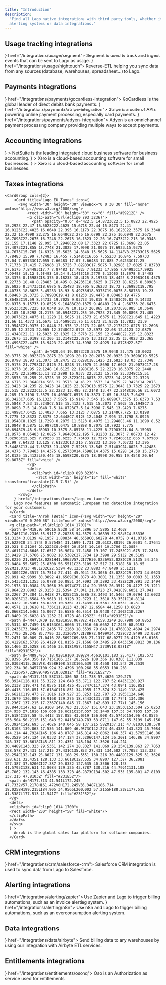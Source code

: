 ```yaml
---
title: "Introduction"
description:
  "Find all Lago native integrations with third party tools, whether it's related to payment providers, 
  alerting systems or data integrations."
---
```


## Usage tracking integrations
<CardGroup cols={2}>
  <Card title="Segment.com" iconType="brand" icon={<svg width="30" height="30" viewBox="0 0 40 40" fill="none" xmlns="http://www.w3.org/2000/svg">
<rect width="40" height="40" rx="12" fill="#49B881"/>
<path d="M22.461 23.295H10.9604C10.4322 23.295 10 22.8759 10 22.3636C10 21.8513 10.4322 21.4321 10.9604 21.4321H22.461C22.9892 21.4321 23.4214 21.8513 23.4214 22.3636C23.4214 22.8759 22.9892 23.295 22.461 23.295Z" fill="white"/>
<path d="M20.012 29.0001C19.0757 29.0001 18.1393 28.8603 17.2509 28.6042C16.7467 28.4412 16.4586 27.9289 16.6267 27.4399C16.7947 26.9509 17.323 26.6715 17.8272 26.8345C18.5234 27.044 19.2677 27.1605 20.012 27.1605C23.2773 27.1605 26.1105 25.1346 27.0468 22.1074C27.1909 21.6184 27.7431 21.339 28.2473 21.4787C28.7515 21.6184 29.0396 22.154 28.8956 22.643C27.6711 26.4386 24.1177 29.0001 20.012 29.0001Z" fill="white"/>
<path d="M29.0396 18.5679H17.539C17.0108 18.5679 16.5786 18.1488 16.5786 17.6365C16.5786 17.1242 17.0108 16.7051 17.539 16.7051H29.0396C29.5678 16.7051 30 17.1242 30 17.6365C30 18.1488 29.5678 18.5679 29.0396 18.5679Z" fill="white"/>
<path d="M12.0408 18.5679C11.9448 18.5679 11.8488 18.5446 11.7527 18.5213C11.2485 18.3816 10.9604 17.846 11.1045 17.357C12.329 13.5614 15.8824 11 20.012 11C20.9484 11 21.8848 11.1397 22.7731 11.3959C23.2773 11.5589 23.5654 12.0712 23.3974 12.5602C23.2293 13.0492 22.7011 13.3286 22.1969 13.1656C21.5006 12.956 20.7563 12.8396 20.012 12.8396C16.7467 12.8396 13.9136 14.8655 12.9772 17.8926C12.8332 18.3118 12.449 18.5679 12.0408 18.5679Z" fill="white"/>
<path d="M25.7022 15.0285C26.2326 15.0285 26.6626 14.6115 26.6626 14.0971C26.6626 13.5827 26.2326 13.1656 25.7022 13.1656C25.1718 13.1656 24.7418 13.5827 24.7418 14.0971C24.7418 14.6115 25.1718 15.0285 25.7022 15.0285Z" fill="white"/>
<path d="M14.2977 26.8577C14.8281 26.8577 15.258 26.4407 15.258 25.9263C15.258 25.4119 14.8281 24.9949 14.2977 24.9949C13.7673 24.9949 13.3373 25.4119 13.3373 25.9263C13.3373 26.4407 13.7673 26.8577 14.2977 26.8577Z" fill="white"/>
</svg>
} href="/integrations/usage/segment">
    Segment is used to track and ingest events that can be sent to Lago as usage.
  </Card>
  <Card title="Hightouch" icon={<svg width="30" height="30" viewBox="0 0 40 40" fill="none" xmlns="http://www.w3.org/2000/svg">
<rect width="40" height="40" rx="12" fill="#4FC26B"/>
<path d="M29.6449 23.7516H16.2484V10.3538C16.2484 10.1582 16.4066 10 16.6023 10H29.6462C29.8418 10 30 10.1582 30 10.3538V23.3977C29.9988 23.5934 29.8406 23.7516 29.6449 23.7516Z" fill="white"/>
<g opacity="0.5">
<path d="M15.8946 30H10.3538C10.1582 30 10 29.8418 10 29.6462V24.1054C10 23.9098 10.1582 23.7516 10.3538 23.7516H16.2484V29.6462C16.2484 29.8418 16.0902 30 15.8946 30Z" fill="white"/>
</g>
</svg>
} href="/integrations/usage/hightouch">
    Reverse-ETL helping you sync data from any sources (database, warehouses, spreadsheet...) to Lago.
  </Card>
</CardGroup>

## Payments integrations
<CardGroup cols={2}>
  <Card title="GoCardless" icon={<svg width="30" height="30" viewBox="0 0 40 40" fill="none" xmlns="http://www.w3.org/2000/svg">
<rect width="40" height="40" rx="12" fill="#F1F252"/>
<g clip-path="url(#clip0_1510_4041)">
<path d="M10 20.4816C10.0082 14.6927 14.4785 10 20.345 10C22.5964 10 23.862 10.3654 23.862 10.3654L27.6016 17.9811L27.5689 18.0138L22.7516 15.1581C19.9612 13.4925 17.9322 12.627 16.2829 12.6944C14.5417 12.7271 13.4946 14.1253 13.4946 16.1563C13.5579 21.3471 18.5038 27.7381 23.4068 27.7381C25.4133 27.7381 26.4564 27.0931 27.0688 26.3134L19.7938 18.3526V18.3179H29.7775C29.9143 19.0324 29.9898 19.755 30 20.4816C30 26.3073 25.5317 31 20.0143 31C14.4968 31 10 26.3073 10 20.4816Z" fill="#1C1B18"/>
</g>
<defs>
<clipPath id="clip0_1510_4041">
<rect width="20" height="21" fill="white" transform="translate(10 10)"/>
</clipPath>
</defs>
</svg>
} href="/integrations/payments/gocardless-integration">
    GoCardless is the global leader of direct debits bank payments.
  </Card>
  <Card title="Stripe Payments" icon={<svg width="30" height="30" viewBox="0 0 40 40" fill="none" xmlns="http://www.w3.org/2000/svg">
<rect width="40" height="40" rx="12" fill="#6772E5"/>
<path d="M18.5779 15.956C18.5779 15.099 19.2834 14.7692 20.4521 14.7692C22.1276 14.7692 24.2441 15.2748 25.9197 16.1759V11.011C24.0898 10.2857 22.282 10 20.4521 10C15.9764 10 13 12.3297 13 16.22C13 22.2857 21.3779 21.3188 21.3779 23.9343C21.3779 24.9451 20.4961 25.2748 19.2614 25.2748C17.4316 25.2748 15.0945 24.5275 13.2425 23.5166V28.7474C15.2929 29.6265 17.3654 30 19.2614 30C23.8472 30 27 27.7364 27 23.8023C26.978 17.2529 18.5779 18.4176 18.5779 15.956Z" fill="white"/>
</svg>
} href="/integrations/payments/stripe-integration">
    Stripe is a suite of APIs powering online payment processing, especially card payments.
  </Card>
  <Card title="Adyen" icon={<svg width="30" height="30" viewBox="0 0 40 40" fill="none" xmlns="http://www.w3.org/2000/svg">
<rect width="40" height="40" rx="6" fill="#0ABF53"/>
<path fill-rule="evenodd" clip-rule="evenodd" d="M30 13.9885V30H14.0112C11.8054 30 10 28.1921 10 25.983V21.5064C10 19.2973 11.8054 17.4894 14.0112 17.4894H18.3382V23.8596C18.3382 24.4906 18.8535 25.0073 19.4844 25.0073H21.6617V16.1404C21.6617 15.5094 21.1464 14.9927 20.5156 14.9927H10.2865V10H25.9888C28.1954 10 30 11.8079 30 13.9885Z" fill="white"/>
</svg>
} href="/integrations/payments/adyen-integration">
    Adyen is an omnichannel payment processing company providing multiple ways to accept payments.
  </Card>
</CardGroup>

## Accounting integrations
 <CardGroup cols={2}>
      <Card title="NetSuite (Beta)" icon={<svg width="30" height="30" viewBox="0 0 40 40" fill="none" xmlns="http://www.w3.org/2000/svg">
      <path d="M5.37854 12.6668H11.691V27.6801H14.8338V33.5468H5.37854V12.6668ZM34.5968 26.4801H28.2844V11.4668H25.1415V5.6001H34.5968V26.4801Z" fill="#BACCDB"/>
      <path d="M3.91296 4.15967H23.8623V21.3063L16.1915 11.413H3.91296V4.15967ZM36.0344 35.013H16.085V17.8663L23.7558 27.7597H36.0344" fill="#125580"/>
      </svg>
      } >
        NetSuite is the leading integrated cloud business software for business accounting.
      </Card>
      <Card title="Xero (Beta)" icon={<svg xmlns="http://www.w3.org/2000/svg" width="30" height="30" class="logo-xero-blue" viewBox="0 0 45 46" id="xero"><path fill="#13B5EA" d="M22.457 45.49c12.402 0 22.456-10.072 22.456-22.495C44.913 10.57 34.86.5 22.457.5 10.054.5 0 10.57 0 22.995 0 35.418 10.054 45.49 22.457 45.49" class="logo-xero-blue__circle"></path><path fill="#fff" d="M10.75 22.935l3.832-3.85a.688.688 0 0 0-.977-.965l-3.83 3.833-3.845-3.84a.687.687 0 0 0-.966.979l3.832 3.837-3.83 3.84a.688.688 0 1 0 .964.981l3.84-3.842 3.825 3.827a.685.685 0 0 0 1.184-.473.68.68 0 0 0-.2-.485l-3.83-3.846m22.782.003c0 .69.56 1.25 1.25 1.25a1.25 1.25 0 0 0-.001-2.5c-.687 0-1.246.56-1.246 1.25m-2.368 0c0-1.995 1.62-3.62 3.614-3.62 1.99 0 3.613 1.625 3.613 3.62s-1.622 3.62-3.613 3.62a3.62 3.62 0 0 1-3.614-3.62m-1.422 0c0 2.78 2.26 5.044 5.036 5.044s5.036-2.262 5.036-5.043c0-2.78-2.26-5.044-5.036-5.044a5.046 5.046 0 0 0-5.036 5.044m-.357-4.958h-.21c-.635 0-1.247.2-1.758.595a.696.696 0 0 0-.674-.54.68.68 0 0 0-.68.684l.002 8.495a.687.687 0 0 0 1.372-.002v-5.224c0-1.74.16-2.444 1.648-2.63.14-.017.288-.014.29-.014.406-.015.696-.296.696-.675a.69.69 0 0 0-.69-.688m-13.182 4.127c0-.02.002-.04.003-.058a3.637 3.637 0 0 1 7.065.055H16.2zm8.473-.13c-.296-1.403-1.063-2.556-2.23-3.296a5.064 5.064 0 0 0-5.61.15 5.098 5.098 0 0 0-1.973 5.357 5.08 5.08 0 0 0 4.274 3.767c.608.074 1.2.04 1.81-.12a4.965 4.965 0 0 0 1.506-.644c.487-.313.894-.727 1.29-1.222.006-.01.014-.017.022-.027.274-.34.223-.826-.077-1.056-.254-.195-.68-.274-1.014.156-.072.104-.153.21-.24.315-.267.295-.598.58-.994.802-.506.27-1.08.423-1.69.427-1.998-.023-3.066-1.42-3.447-2.416a3.716 3.716 0 0 1-.153-.58l-.01-.105h7.17c.982-.022 1.51-.717 1.364-1.51z" class="logo-xero-blue__text"></path></svg>} >
        Xero is a cloud-based accounting software for small businesses.
      </Card>
      <Card title="QuickBooks (Beta)" icon={<svg width="30" height="30" viewBox="0 0 40 40" fill="none" xmlns="http://www.w3.org/2000/svg">
        <g clip-path="url(#clip0_683_39992)">
        <path d="M19.8995 39.8745C30.8903 39.8745 39.7994 30.9483 39.7994 19.9373C39.7994 8.92625 30.8903 0 19.8995 0C8.90932 0 0 8.92625 0 19.9373C0 30.9483 8.90932 39.8745 19.8995 39.8745Z" fill="#2CA01C"/>
        <path fill-rule="evenodd" clip-rule="evenodd" d="M5.52502 19.9359C5.52502 24.218 8.9897 27.6894 13.2637 27.6894H14.3693V24.8094H13.2637C10.5812 24.8094 8.39941 22.6234 8.39941 19.9359C8.39941 17.2488 10.5812 15.0623 13.2637 15.0623H15.9201V30.1261C15.9201 31.7166 17.2069 33.0059 18.7944 33.0059V12.1825H13.2637C8.9897 12.1825 5.52502 15.6542 5.52502 19.9359ZM26.5344 12.1839H25.429V15.0636H26.5344C29.2157 15.0636 31.3989 17.2501 31.3989 19.9373C31.3989 22.6243 29.2157 24.8107 26.5344 24.8107H23.8768V9.74712C23.8768 8.15648 22.5899 6.86719 21.0024 6.86719V27.6907H26.5344C30.8078 27.6907 34.2737 24.2193 34.2737 19.9373C34.2737 15.6551 30.8078 12.1839 26.5344 12.1839Z" fill="white"/>
        </g>
        <defs>
        <clipPath id="clip0_683_39992">
        <rect width="40" height="40" fill="white"/>
        </clipPath>
        </defs>
        </svg>
        } >
        Xero is a cloud-based accounting software for small businesses.
      </Card>
  </CardGroup>

## Taxes integrations
    <CardGroup cols={2}>
        <Card title="Lago EU Taxes" icon={
          <svg width="30" height="30" viewBox="0 0 30 30" fill="none" xmlns="http://www.w3.org/2000/svg">
              <rect width="30" height="30" rx="6" fill="#19212E" />
              <g clip-path="url(#clip0_893_3236)">
                <path opacity="0.6" d="M22.5 14.8723C22.5 15.0823 22.4925 15.2923 22.47 15.5023C22.4625 15.6748 22.44 15.8473 22.41 16.0123C22.4025 16.0648 22.395 16.1173 22.3875 16.1623C22.3575 16.3348 22.32 16.4998 22.275 16.6648C22.275 16.6798 22.275 16.6948 22.2675 16.7098C22.2675 16.7248 22.2675 16.7323 22.26 16.7473C22.215 16.9348 22.155 17.1148 22.095 17.2948C22.08 17.3323 22.0725 17.3698 22.05 17.4073C21.855 17.7748 21.3825 17.9098 21.0075 17.6923L15.9375 14.7673C15.705 14.6323 15.5625 14.3848 15.5625 14.1148V8.25733C15.5625 7.78483 15.99 7.42483 16.455 7.51483C16.65 7.55233 16.845 7.59733 17.04 7.65733C17.055 7.66483 17.07 7.66483 17.085 7.67233C17.25 7.71733 17.415 7.76983 17.5725 7.82983C17.5875 7.82983 17.6025 7.83733 17.6175 7.84483C17.7 7.87483 17.7825 7.91233 17.865 7.94983C17.9925 7.99483 18.12 8.05483 18.24 8.11483C18.2775 8.12983 18.3075 8.14483 18.3375 8.15983C18.375 8.18233 18.4125 8.19733 18.4425 8.21983C18.4575 8.22733 18.48 8.23483 18.495 8.24233C18.5625 8.27233 18.6225 8.30983 18.6825 8.34733C18.6975 8.35483 18.705 8.36233 18.72 8.36983C18.795 8.40733 18.8625 8.45233 18.93 8.49733H18.9375C19.0875 8.58733 19.23 8.68483 19.3725 8.78983C19.41 8.81233 19.4475 8.83483 19.4775 8.86483C19.59 8.94733 19.7025 9.03733 19.815 9.13483C19.83 9.14233 19.8375 9.15733 19.8525 9.16483C20.1375 9.40483 20.4 9.66733 20.6475 9.95233C20.7225 10.0348 20.79 10.1173 20.865 10.2073C20.985 10.3648 21.105 10.5298 21.2175 10.6948C21.285 10.7923 21.345 10.8898 21.405 10.9873C21.4875 11.1223 21.5625 11.2573 21.6375 11.3998C21.645 11.4223 21.66 11.4373 21.6675 11.4598C21.75 11.6173 21.8325 11.7823 21.9 11.9548C21.9375 12.0448 21.975 12.1273 22.005 12.2173C22.0275 12.2698 22.05 12.3223 22.065 12.3748C22.0725 12.3973 22.08 12.4123 22.0875 12.4348C22.11 12.5023 22.1325 12.5773 22.155 12.6448C22.215 12.8323 22.2675 13.0198 22.305 13.2148C22.3275 13.3123 22.35 13.4023 22.365 13.4998C22.4475 13.9423 22.4925 14.3998 22.4925 14.8723H22.5Z" fill="white" />
                <path d="M20.64 19.8073C20.5575 19.9048 20.475 20.0023 20.3775 20.0923C20.2875 20.1898 20.19 20.2873 20.0925 20.3698C19.5525 20.8798 18.93 21.3073 18.2475 21.6298C18.1425 21.6823 18.03 21.7348 17.9175 21.7798C17.8125 21.8248 17.7075 21.8698 17.6025 21.9073C17.28 22.0273 16.95 22.1248 16.6125 22.1998C16.5 22.2223 16.3875 22.2448 16.275 22.2598C16.11 22.2898 15.9375 22.3123 15.765 22.3348C15.51 22.3573 15.255 22.3723 15 22.3723C14.8875 22.3723 14.7825 22.3723 14.6775 22.3648C14.565 22.3573 14.46 22.3573 14.3475 22.3423C14.2875 22.3423 14.235 22.3423 14.1825 22.3273C13.9575 22.3048 13.7325 22.2673 13.515 22.2223C13.5 22.2223 13.485 22.2148 13.47 22.2148C10.56 21.6073 8.265 19.3198 7.6575 16.4098C7.6575 16.3873 7.65 16.3648 7.6425 16.3423C7.605 16.1323 7.5675 15.9148 7.545 15.6898C7.5375 15.6373 7.53 15.5848 7.53 15.5248C7.515 15.4123 7.515 15.3073 7.5075 15.1948C7.5 15.0898 7.5 14.9848 7.5 14.8723C7.5 14.3998 7.545 13.9423 7.6275 13.4998C7.6425 13.4023 7.665 13.3123 7.6875 13.2148C7.725 13.0198 7.7775 12.8323 7.8375 12.6448C7.9125 12.4048 7.995 12.1798 8.0925 11.9548C8.1825 11.7298 8.2875 11.5123 8.4075 11.2948C8.46 11.1898 8.52 11.0848 8.5875 10.9873C8.6475 10.8898 8.7075 10.7923 8.775 10.6948C9.45 9.68983 10.3575 8.85733 11.4225 8.27983C11.64 8.15983 11.8575 8.05483 12.0825 7.96483C12.195 7.91233 12.3075 7.86733 12.42 7.82983C12.525 7.79233 12.6225 7.75483 12.7275 7.72483C12.855 7.67983 12.99 7.64233 13.125 7.61233C13.215 7.58233 13.305 7.56733 13.395 7.54483C13.44 7.53733 13.4925 7.52233 13.545 7.51483C14.0025 7.42483 14.4375 7.78483 14.4375 8.25733V14.7598C14.4375 15.0298 14.58 15.2773 14.8125 15.4123L20.445 18.6598C20.8575 18.8998 20.955 19.4548 20.64 19.8073Z" fill="white" />
              </g>
              <defs>
                <clipPath id="clip0_893_3236">
                  <rect width="15" height="15" fill="white" transform="translate(7.5 7.5)" />
                </clipPath>
              </defs>
          </svg>
        } href="/integrations/taxes/lago-eu-taxes">
        Lago now features an automatic European tax detection integration for your customers. 
      </Card>
      <Card title="Anrok (Beta)" icon={<svg width="60" height="20" viewBox="0 0 200 58" fill="none" xmlns="http://www.w3.org/2000/svg">
      <g clip-path="url(#clip0_1614_1700)">
      <path d="M18.95 58C16.8528 58 14.6896 57.5805 12.4628 56.7461C10.2336 55.9117 8.20235 54.6579 6.36899 52.9845C4.53336 51.3134 3.0139 49.1957 1.80834 46.6358C0.60278 44.0759 0 41.0716 0 37.6229C0 34.1742 0.575484 31.1699 1.731 28.61C2.88197 26.0501 4.37641 23.921 6.21204 22.2228C8.0454 20.5245 10.104 19.2706 12.3854 18.4611C14.6646 17.6517 16.9074 17.2458 19.107 17.2458C21.675 17.2458 23.9429 17.6766 25.9082 18.5382C27.8734 19.3998 29.5112 20.5109 30.8236 21.869V18.0281H41.5963V57.2177H30.8236V52.8281C29.5135 54.345 27.8484 55.5852 25.8308 56.5511C23.8109 57.517 21.5181 58 18.95 58ZM21.0723 48.1232C22.5394 48.1232 23.8883 47.8489 25.1211 47.3002C26.3517 46.7514 27.414 45.9941 28.3056 45.0282C29.1973 44.0623 29.891 42.9399 30.3892 41.6589C30.8873 40.3801 31.1353 39.0083 31.1353 37.5435C31.1353 36.0788 30.8851 34.7093 30.3892 33.4282C29.891 32.1494 29.1973 31.0384 28.3056 30.0974C27.414 29.1565 26.3517 28.4127 25.1211 27.864C23.8883 27.3153 22.5394 27.041 21.0723 27.041C19.6051 27.041 18.2267 27.304 16.9438 27.8255C15.6586 28.3493 14.5463 29.0794 13.6023 30.0203C12.6584 30.9613 11.9123 32.0723 11.3618 33.3511C10.8114 34.6322 10.5361 36.0289 10.5361 37.5435C10.5361 39.0582 10.8114 40.4571 11.3618 41.736C11.9123 43.017 12.6584 44.1258 13.6023 45.0668C14.5463 46.0077 15.6586 46.7514 16.9438 47.3002C18.2267 47.8489 19.6028 48.1232 21.0723 48.1232Z" fill="#231E52"/>
      <path d="M47.3739 18.0281H58.067V22.4177C59.3249 20.7988 60.8853 19.5314 62.7459 18.6153C64.6066 17.7016 66.6652 17.2435 68.9193 17.2435C73.5846 17.2435 77.2263 18.6539 79.849 21.4768C82.4694 24.2974 83.7795 28.245 83.7795 33.3126V57.2178H72.8499V34.7229C72.8499 32.0587 72.2471 30.009 71.0416 28.5692C69.836 27.1317 68.0277 26.4129 65.6165 26.4129C63.5716 26.4129 61.8156 27.1566 60.3485 28.6463C58.8813 30.136 58.1466 32.5258 58.1466 35.8181V57.2155H47.3739V18.0281Z" fill="#231E52"/>
      <path d="M89.4957 18.0281H100.189V24.4561C101.183 22.4177 102.573 20.8396 104.356 19.715C106.137 18.5926 108.366 18.0303 111.039 18.0303H115.363V28.4558H108.523C105.639 28.4558 103.542 29.2539 102.234 30.8457C100.924 32.4396 100.268 35.0653 100.268 38.7226V57.22H89.4957V18.0281Z" fill="#231E52"/>
      <path d="M137.215 58C134.386 58 131.738 57.4626 129.275 56.3924C126.811 55.3222 124.648 53.8711 122.787 52.0413C120.927 50.2138 119.471 48.0575 118.425 45.5747C117.374 43.0941 116.851 40.4413 116.851 37.6184C116.851 34.7955 117.374 32.1449 118.425 29.6621C119.473 27.1816 120.927 25.0253 122.787 23.1955C124.648 21.3679 126.809 19.9168 129.275 18.8443C131.738 17.7741 134.386 17.2367 137.215 17.2367C140.045 17.2367 142.693 17.7741 145.156 18.8443C147.62 19.9168 149.783 21.3657 151.643 23.1955C153.504 25.0253 154.958 27.1816 156.008 29.6621C157.057 32.1449 157.58 34.7955 157.58 37.6184C157.58 40.4413 157.055 43.0919 156.008 45.5747C154.96 48.0575 153.504 50.2115 151.643 52.0413C149.783 53.8711 147.62 55.3199 145.156 56.3924C142.693 57.4626 140.045 58 137.215 58ZM137.215 47.8103C138.578 47.8103 139.863 47.536 141.069 46.9873C142.274 46.4385 143.323 45.7084 144.214 44.7924C145.106 43.8787 145.814 42.8062 146.337 41.5795C146.86 40.3529 147.124 39.0332 147.124 37.6206C147.124 36.2081 146.86 34.8907 146.337 33.6618C145.811 32.4351 145.104 31.3626 144.214 30.4489C143.323 29.5351 142.274 28.8027 141.069 28.254C139.863 27.7053 138.578 27.431 137.215 27.431C135.853 27.431 134.502 27.7053 133.323 28.254C132.143 28.8027 131.108 29.5351 130.216 30.4489C129.325 31.3626 128.631 32.4351 128.133 33.6618C127.635 34.8907 127.387 36.2081 127.387 37.6206C127.387 39.0332 127.635 40.3506 128.133 41.5795C128.631 42.8084 129.325 43.8787 130.216 44.7924C131.108 45.7062 132.143 46.4385 133.323 46.9873C134.502 47.536 135.801 47.8103 137.215 47.8103Z" fill="#231E52"/>
      <path d="M177.513 41.541L172.245 47.7332V57.2178H161.472V0H172.245V35.3487L186.714 18.0258H199.215L184.905 34.9565L200.002 57.2155H188.208L177.515 41.5387L177.513 41.541Z" fill="#231E52"/>
      </g>
      <defs>
      <clipPath id="clip0_1614_1700">
      <rect width="200" height="58" fill="white"/>
      </clipPath>
      </defs>
      </svg>
      } >
        Anrok is the global sales tax platform for software companies.
      </Card>
  </CardGroup>

## CRM integrations
<CardGroup cols={2}>
  <Card title="Salesforce CRM" iconType="brand" icon={<svg width="30" height="30" viewBox="0 0 30 30" fill="none" xmlns="http://www.w3.org/2000/svg">
<rect width="30" height="30" rx="6" fill="#00A1E0"/>
<path fill-rule="evenodd" clip-rule="evenodd" d="M12.7383 8.63346C13.4158 7.91388 14.3588 7.46828 15.4005 7.46828C16.7895 7.46828 17.9933 8.25556 18.6415 9.42862C19.2169 9.1662 19.8401 9.03071 20.4703 9.03104C22.9705 9.03104 25 11.1173 25 13.6918C25 16.2662 22.9705 18.3525 20.4703 18.3525C20.1648 18.3525 19.8669 18.3212 19.5752 18.262C19.008 19.2933 17.9239 19.994 16.6892 19.994C16.1865 19.995 15.6903 19.8787 15.2385 19.6539C14.6636 21.0316 13.3248 22 11.766 22C10.1378 22 8.75652 20.9529 8.22408 19.4807C7.9871 19.5317 7.74554 19.5574 7.50334 19.5572C5.56647 19.5572 4 17.9354 4 15.9436C4 14.6052 4.7053 13.44 5.75167 12.8102C5.52968 12.2884 5.41542 11.7256 5.416 11.1569C5.416 8.85799 7.24484 7 9.49809 7C10.8176 7 11.9983 7.64164 12.7391 8.63755" fill="white"/>
<path fill-rule="evenodd" clip-rule="evenodd" d="M16.4146 12.2454C16.4553 12.2527 16.4954 12.2624 16.5349 12.2746C16.5436 12.278 16.5669 12.2898 16.5573 12.3179L16.4642 12.5786C16.4565 12.5982 16.4511 12.6102 16.4115 12.5978C16.4016 12.5948 16.3869 12.5905 16.3492 12.5823C16.3218 12.5765 16.2858 12.572 16.2492 12.572C16.2049 12.5714 16.1608 12.5779 16.1185 12.5912C16.08 12.6041 16.045 12.6263 16.0166 12.6559C15.9862 12.687 15.9503 12.7323 15.9313 12.7884C15.8924 12.9027 15.874 13.0232 15.8686 13.0586C15.8678 13.0639 15.8672 13.0674 15.867 13.0685H16.2561C16.2887 13.0684 16.299 13.0838 16.2959 13.1085L16.2505 13.3668C16.2435 13.4042 16.2097 13.4029 16.2097 13.4029H15.8087L15.5345 14.986C15.5057 15.1497 15.4697 15.2902 15.4275 15.4033C15.3848 15.5175 15.3402 15.6012 15.2693 15.6811C15.2037 15.7551 15.1296 15.8099 15.0444 15.8413C14.9597 15.8725 14.8576 15.8885 14.7456 15.8885C14.6921 15.8885 14.635 15.8875 14.5673 15.8712C14.5185 15.8595 14.4919 15.8511 14.4561 15.838C14.4408 15.8325 14.4287 15.8131 14.4373 15.7885C14.4458 15.7636 14.5175 15.5625 14.5276 15.5361C14.54 15.5038 14.5716 15.5161 14.5716 15.5161L14.5732 15.5168C14.594 15.5257 14.609 15.5322 14.6373 15.5379C14.6662 15.5438 14.7054 15.5488 14.7349 15.5488C14.7878 15.5488 14.8361 15.5422 14.8781 15.5278C14.9289 15.5104 14.9584 15.4805 14.9895 15.44C15.0216 15.3981 15.0477 15.3404 15.0744 15.2634C15.1015 15.1854 15.126 15.0824 15.1473 14.9572L15.4203 13.4029H15.1513C15.1189 13.4031 15.1084 13.3876 15.1116 13.3629L15.157 13.1047C15.1641 13.0671 15.1978 13.0685 15.1978 13.0685H15.4741L15.489 12.9844C15.5303 12.735 15.6126 12.5455 15.7336 12.4211C15.8555 12.2958 16.029 12.2324 16.2492 12.2324C16.3046 12.2317 16.36 12.2361 16.4146 12.2454ZM11.0618 14.9982C11.0822 14.9982 11.0967 14.9813 11.0967 14.9605V12.3099C11.0967 12.2892 11.0822 12.2724 11.0618 12.2724H10.7391C10.7186 12.2724 10.7041 12.2892 10.7041 12.3099V14.9605C10.7041 14.9813 10.7186 14.9982 10.7391 14.9982H11.0618ZM7.0646 14.8195C7.05829 14.8134 7.04794 14.8034 7.05885 14.7744L7.05854 14.7737L7.14342 14.5328C7.15685 14.4916 7.18772 14.5053 7.20006 14.513C7.20954 14.5189 7.21801 14.5245 7.22676 14.5303C7.2396 14.5389 7.25302 14.5478 7.27106 14.5586C7.52185 14.7203 7.75327 14.7215 7.82588 14.7215C8.01262 14.7215 8.12914 14.62 8.12914 14.4838V14.4764C8.12914 14.3284 7.95012 14.272 7.74331 14.2071L7.69763 14.1926C7.41366 14.11 7.10962 13.9903 7.10962 13.6234V13.6159C7.10962 13.268 7.38511 13.0247 7.77943 13.0247L7.82241 13.0245C8.05391 13.0245 8.27769 13.093 8.43974 13.1938C8.45448 13.2028 8.46883 13.2202 8.46065 13.2432C8.45293 13.2653 8.38094 13.4619 8.37268 13.4841C8.35748 13.5253 8.31565 13.4978 8.31565 13.4978C8.17444 13.4182 7.95375 13.3553 7.76855 13.3553C7.60187 13.3553 7.49384 13.4458 7.49384 13.5686V13.5759C7.49384 13.7192 7.67826 13.7808 7.89201 13.8515L7.92898 13.8637C8.2114 13.9542 8.51389 14.081 8.51389 14.429V14.4364C8.51389 14.8127 8.24613 15.0465 7.81554 15.0465C7.60411 15.0465 7.40193 15.0127 7.18741 14.8969C7.17804 14.8914 7.16868 14.886 7.15933 14.8806C7.12862 14.8629 7.09803 14.8453 7.0678 14.823C7.06707 14.8219 7.06592 14.8208 7.0646 14.8195ZM13.3689 14.819C13.3625 14.8129 13.3521 14.8029 13.363 14.7737L13.3621 14.7731L13.447 14.5322C13.4594 14.4928 13.4957 14.5073 13.5035 14.5123C13.5087 14.5158 13.5137 14.5191 13.5186 14.5223C13.5352 14.5334 13.5512 14.544 13.5746 14.5579C13.8246 14.7196 14.0567 14.7209 14.1294 14.7209C14.3162 14.7209 14.4327 14.6193 14.4327 14.4831V14.4757C14.4327 14.3277 14.2544 14.2714 14.0469 14.2065L14.0013 14.192C13.7173 14.1093 13.4133 13.9897 13.4133 13.6228V13.6153C13.4133 13.2673 13.6887 13.0241 14.0831 13.0241L14.1261 13.0239C14.3576 13.0239 14.5814 13.0924 14.7434 13.1932C14.7581 13.2021 14.7725 13.2195 14.7643 13.2426C14.7573 13.2647 14.6853 13.4612 14.6771 13.4835C14.6618 13.5247 14.62 13.4971 14.62 13.4971C14.478 13.4175 14.2581 13.3546 14.0729 13.3546C13.9062 13.3546 13.7982 13.4452 13.7982 13.568V13.5753C13.7982 13.7186 13.9826 13.7802 14.1963 13.8509L14.2333 13.8631C14.5165 13.9536 14.8182 14.0804 14.8182 14.4283V14.4357C14.8182 14.8121 14.5505 15.0459 14.1199 15.0459C13.9084 15.0459 13.7063 15.012 13.4917 14.8963C13.4823 14.8907 13.4728 14.8853 13.4633 14.8798C13.4327 14.8622 13.4021 14.8446 13.3721 14.8224C13.3714 14.8213 13.3702 14.8202 13.3689 14.819ZM17.553 14.5353C17.6291 14.4165 17.668 14.2488 17.668 14.0362V14.037C17.668 13.8244 17.6295 13.6575 17.553 13.5402C17.4774 13.4242 17.3632 13.3678 17.2027 13.3678C17.0421 13.3678 16.9286 13.4237 16.8539 13.5402C16.7787 13.6575 16.7404 13.8244 16.7404 14.037C16.7404 14.2495 16.7785 14.418 16.8539 14.5361C16.9287 14.6531 17.0429 14.7101 17.2027 14.7101C17.3624 14.7101 17.4771 14.6526 17.553 14.5353ZM17.864 13.3237C17.9373 13.4135 17.9921 13.5205 18.0276 13.6426H18.0268C18.0618 13.7638 18.0796 13.8968 18.0796 14.037C18.0796 14.1779 18.0618 14.3102 18.0268 14.4314C17.9913 14.5534 17.9364 14.6605 17.8632 14.7503C17.7899 14.84 17.6965 14.9118 17.5869 14.9628C17.4774 15.0138 17.3477 15.0398 17.2019 15.0398C17.056 15.0398 16.9264 15.0138 16.816 14.9628C16.7065 14.9117 16.6132 14.84 16.5398 14.7503C16.4665 14.6605 16.4115 14.5534 16.3762 14.4314C16.3411 14.3102 16.3233 14.1779 16.3233 14.037C16.3233 13.8961 16.3411 13.7638 16.3762 13.6426C16.4117 13.5205 16.4666 13.4135 16.5398 13.3237C16.6131 13.2339 16.7065 13.1618 16.816 13.1096C16.9264 13.0574 17.0553 13.0308 17.2019 13.0308C17.3485 13.0308 17.4781 13.0572 17.5877 13.1096C17.6981 13.1615 17.7906 13.2339 17.864 13.3237ZM20.9363 14.6281C20.9363 14.6281 20.9704 14.6146 20.9823 14.6503H20.9826L21.0713 14.8991C21.0826 14.9299 21.0566 14.9427 21.0566 14.9427C20.9208 14.9975 20.7318 15.0356 20.5473 15.0356C20.2356 15.0356 19.9964 14.9442 19.8374 14.7632C19.6785 14.5829 19.5982 14.3365 19.5982 14.0326C19.5982 13.8916 19.6179 13.7586 19.6568 13.6374C19.6962 13.5153 19.7548 13.4083 19.832 13.3185C19.9092 13.2288 20.0064 13.1566 20.1214 13.1044C20.2364 13.0521 20.3706 13.0257 20.5219 13.0257C20.6237 13.0257 20.714 13.032 20.792 13.0441C20.8753 13.057 20.9853 13.0874 21.0319 13.106C21.0405 13.1094 21.064 13.1212 21.0544 13.1492C21.0317 13.2147 21.0137 13.2649 20.9948 13.3178C20.9855 13.3437 20.976 13.3703 20.9657 13.3995C20.9522 13.4374 20.924 13.4249 20.924 13.4249C20.8052 13.3869 20.6917 13.3694 20.5436 13.3694C20.3661 13.3694 20.2318 13.4308 20.1446 13.5489C20.0563 13.6685 20.007 13.8244 20.0065 14.0323C20.0057 14.2606 20.0613 14.4291 20.1608 14.5338C20.2596 14.6384 20.3985 14.6912 20.5721 14.6912C20.6423 14.6912 20.709 14.6864 20.7689 14.6768C20.8283 14.6674 20.8841 14.6485 20.9363 14.6281ZM21.6115 13.8313C21.6115 13.8314 21.6115 13.8314 21.6115 13.8315L21.6076 13.8313L21.6115 13.8313ZM21.6115 13.8313L22.4796 13.8315C22.4714 13.7173 22.4495 13.6154 22.3993 13.5386C22.3237 13.4224 22.218 13.3583 22.0583 13.3583C21.8985 13.3583 21.7849 13.4221 21.7102 13.5386C21.6604 13.615 21.6287 13.7133 21.6115 13.8313ZM22.6671 13.2812C22.7165 13.3355 22.7923 13.4544 22.823 13.5717L22.8246 13.5719C22.8979 13.8344 22.8667 14.0637 22.8616 14.1016C22.8612 14.104 22.861 14.1057 22.8609 14.1065C22.8576 14.1385 22.8255 14.1388 22.8255 14.1388L21.6063 14.1378C21.6132 14.3268 21.658 14.4598 21.7475 14.5512C21.8355 14.6404 21.9751 14.6973 22.1642 14.6976C22.428 14.6983 22.5539 14.6488 22.6402 14.6148C22.6485 14.6116 22.6565 14.6084 22.6642 14.6055C22.6642 14.6055 22.6979 14.5932 22.7101 14.6271L22.7896 14.8547C22.8055 14.893 22.7927 14.9063 22.7792 14.914C22.7036 14.9573 22.5184 15.0372 22.1665 15.0384C21.996 15.039 21.8471 15.0138 21.7244 14.9654C21.6009 14.9166 21.4983 14.8473 21.418 14.7584C21.3378 14.6702 21.2783 14.5639 21.2413 14.4427C21.2047 14.3222 21.1861 14.1892 21.1861 14.0459C21.1861 13.9057 21.204 13.7719 21.2395 13.6499C21.275 13.5263 21.3307 13.4184 21.4047 13.3271C21.4787 13.2358 21.5729 13.1627 21.6848 13.109C21.7967 13.0557 21.9348 13.0295 22.0868 13.0295C22.2067 13.0293 22.3253 13.0538 22.4356 13.1017C22.512 13.1348 22.5884 13.1954 22.6671 13.2812ZM11.8654 13.8313C11.8654 13.8314 11.8654 13.8314 11.8654 13.8315L11.8615 13.8313L11.8654 13.8313ZM11.9641 13.5386C11.9144 13.615 11.8826 13.7133 11.8654 13.8313L12.7335 13.8315C12.7252 13.7173 12.7033 13.6154 12.6532 13.5386C12.5776 13.4224 12.4719 13.3583 12.3122 13.3583C12.1524 13.3583 12.0388 13.4221 11.9641 13.5386ZM12.921 13.2812C12.9704 13.3355 13.0463 13.4544 13.0769 13.5717L13.0777 13.5719C13.1511 13.8344 13.1199 14.0637 13.1148 14.1016C13.1145 14.104 13.1142 14.1057 13.1142 14.1065C13.1108 14.1385 13.0787 14.1388 13.0787 14.1388L11.8595 14.1378C11.8665 14.3268 11.9112 14.4598 12.0007 14.5512C12.0887 14.6404 12.2291 14.6973 12.4174 14.6976C12.6812 14.6983 12.8071 14.6488 12.8934 14.6148C12.9018 14.6116 12.9098 14.6084 12.9175 14.6055C12.9175 14.6055 12.9511 14.5932 12.9634 14.6271L13.0429 14.8547C13.0588 14.893 13.046 14.9063 13.0326 14.914C12.957 14.9573 12.7718 15.0372 12.4199 15.0384C12.2486 15.039 12.1004 15.0138 11.9777 14.9654C11.8543 14.9166 11.7516 14.8473 11.6714 14.7584C11.5919 14.6702 11.5323 14.5639 11.4954 14.4427C11.4586 14.3222 11.4402 14.1892 11.4402 14.0459C11.4402 13.9057 11.458 13.7719 11.4934 13.6499C11.5289 13.5263 11.5847 13.4184 11.6586 13.3271C11.7327 13.2358 11.8268 13.1627 11.9387 13.109C12.0506 13.0557 12.1887 13.0295 12.3407 13.0295C12.4606 13.0293 12.5792 13.0538 12.6895 13.1017C12.7659 13.1348 12.8423 13.1954 12.921 13.2812ZM9.16379 14.5687C9.17961 14.594 9.18624 14.6035 9.23401 14.6424L9.2347 14.6428C9.23393 14.6426 9.34351 14.7305 9.59121 14.7153C9.76561 14.7046 9.91994 14.6707 9.91994 14.6707H9.91979V14.1062C9.81045 14.0891 9.70011 14.0795 9.58951 14.0774C9.34104 14.0743 9.23532 14.1674 9.23609 14.1672C9.16279 14.2199 9.12729 14.2987 9.12729 14.4073C9.12729 14.4766 9.13964 14.5307 9.16379 14.5687ZM9.52878 13.763C9.60518 13.763 9.66923 13.7648 9.71861 13.7685L9.71977 13.7714C9.71977 13.7714 9.81623 13.7803 9.9204 13.7958V13.7432C9.9204 13.5779 9.88653 13.4993 9.82009 13.4472C9.75218 13.3941 9.65032 13.3669 9.51914 13.3669C9.51914 13.3669 9.22282 13.363 8.98901 13.4929C8.9782 13.4994 8.96902 13.5031 8.96902 13.5031C8.96902 13.5031 8.93978 13.5136 8.92905 13.483L8.84262 13.2468C8.8295 13.2125 8.85358 13.1974 8.85358 13.1974C8.96316 13.1099 9.22861 13.0573 9.22861 13.0573C9.31658 13.0393 9.46396 13.0267 9.55502 13.0267C9.79809 13.0267 9.98561 13.0841 10.1137 13.1983C10.2423 13.3124 10.3074 13.4975 10.3074 13.7462L10.3081 14.8799C10.3081 14.8799 10.3104 14.9128 10.2803 14.9206C10.2803 14.9206 10.2352 14.9331 10.1947 14.9426C10.093 14.9651 9.99083 14.9853 9.8883 15.0034C9.76792 15.0241 9.64368 15.0348 9.51868 15.0348C9.39984 15.0348 9.29181 15.0235 9.19612 15.0012C9.09966 14.9792 9.01609 14.942 8.94842 14.8918C8.88039 14.8415 8.82575 14.7747 8.78946 14.6974C8.75242 14.6194 8.73366 14.5242 8.73366 14.4139C8.73366 14.3053 8.75566 14.2092 8.79879 14.1274C8.84153 14.0462 8.90199 13.9762 8.9755 13.9227C9.04881 13.8688 9.13447 13.8284 9.22938 13.8022C9.32352 13.7762 9.42461 13.763 9.52878 13.763ZM19.5214 13.1153C19.5214 13.1198 19.5205 13.1243 19.5187 13.1285L19.5195 13.1233C19.5079 13.1572 19.4486 13.3272 19.4277 13.3839C19.4197 13.4055 19.4067 13.4201 19.3832 13.4175C19.3832 13.4175 19.3134 13.4008 19.2497 13.4008C19.1944 13.4008 19.1393 13.4087 19.0861 13.4242C19.0294 13.4422 18.9778 13.4738 18.9356 13.5163C18.8914 13.5604 18.8556 13.6219 18.8292 13.699C18.8024 13.7769 18.789 13.9005 18.789 14.0249V14.9539C18.789 14.9639 18.7851 14.9735 18.7782 14.9806C18.7712 14.9876 18.7619 14.9916 18.7521 14.9916H18.4326C18.4228 14.9916 18.4134 14.9876 18.4065 14.9806C18.3996 14.9735 18.3957 14.9639 18.3956 14.9539V13.1038C18.3956 13.083 18.4103 13.0663 18.4305 13.0663H18.7423C18.7628 13.0663 18.7772 13.083 18.7772 13.1038L18.7774 13.255C18.8237 13.1904 18.9072 13.1346 18.9826 13.0999C19.059 13.0649 19.1439 13.0386 19.2967 13.0484C19.3762 13.0534 19.4797 13.0757 19.5004 13.0837C19.5046 13.0854 19.5083 13.0879 19.5115 13.091C19.5146 13.0942 19.5172 13.098 19.5189 13.1021C19.5206 13.1063 19.5214 13.1108 19.5214 13.1153Z" fill="#00A1E0"/>
</svg>
} href="/integrations/crm/salesforce-crm">
    Salesforce CRM integration is used to sync data from Lago to Salesforce.
  </Card>
</CardGroup>

## Alerting integrations
<CardGroup cols={2}>
  <Card title="Zapier" icon={<svg width="30" height="30" viewBox="0 0 30 30" fill="none" xmlns="http://www.w3.org/2000/svg">
<g clip-path="url(#clip0_1514_6746)">
<path d="M29.9646 0H0.0394287V30H29.9646V0Z" fill="#FF4F00"/>
<path d="M29.9646 15C29.9646 6.71573 23.2656 0 15.002 0C6.73841 0 0.0394287 6.71573 0.0394287 15C0.0394287 23.2843 6.73841 30 15.002 30C23.2656 30 29.9646 23.2843 29.9646 15Z" fill="#FF4F00"/>
<path d="M4.24943 16.527L4.24515 16.5135L6.94313 14.0373V12.8442H2.61467V14.0373H5.20007L5.20434 14.0487L2.53271 16.527V17.7201H6.98661V16.527H4.24943Z" fill="#FFFDF9"/>
<path d="M9.6432 12.7312C9.1439 12.7312 8.73699 12.8067 8.42248 12.9576C8.12951 13.0893 7.8827 13.306 7.71415 13.5799C7.55285 13.8556 7.45158 14.1624 7.41697 14.4801L8.73033 14.6651C8.77784 14.3846 8.87285 14.1858 9.01537 14.0685C9.17742 13.9461 9.37702 13.8841 9.57976 13.8936C9.84632 13.8936 10.0396 13.965 10.1599 14.1078C10.2789 14.2507 10.3394 14.4486 10.3394 14.7094V14.8394H9.07664C8.43385 14.8394 7.9721 14.9823 7.69133 15.2681C7.41055 15.5538 7.2704 15.931 7.27088 16.3997C7.27088 16.8798 7.41103 17.237 7.69133 17.4713C7.97166 17.7056 8.3241 17.8221 8.74889 17.8206C9.27572 17.8206 9.68098 17.6389 9.9646 17.2755C10.1321 17.0522 10.2517 16.7966 10.3159 16.5247H10.3637L10.5447 17.7177H11.7347V14.6965C11.7347 14.0721 11.5706 13.5885 11.2423 13.2456C10.914 12.9027 10.381 12.7312 9.6432 12.7312ZM10.0594 16.4554C9.87048 16.6133 9.62323 16.6919 9.31537 16.6919C9.06168 16.6919 8.88542 16.6473 8.78659 16.5582C8.73849 16.5162 8.70018 16.4639 8.67445 16.4052C8.64871 16.3466 8.63614 16.283 8.63772 16.2189C8.63487 16.1585 8.64437 16.0982 8.66555 16.0416C8.68672 15.9849 8.71919 15.9333 8.76101 15.8896C8.80612 15.8472 8.85939 15.8143 8.91759 15.793C8.9758 15.7718 9.03767 15.7626 9.09946 15.766H10.3416V15.8481C10.344 15.9643 10.32 16.0794 10.271 16.1847C10.2221 16.29 10.1497 16.3826 10.0594 16.4554Z" fill="#FFFDF9"/>
<path d="M18.9286 12.8442H17.5226V17.7208H18.9286V12.8442Z" fill="#FFFDF9"/>
<path d="M27.2354 12.8442C26.8383 12.8442 26.5252 12.9848 26.2962 13.2657C26.1318 13.4677 26.0069 13.7661 25.9214 14.1609H25.88L25.6962 12.8442H24.4954V17.7201H25.9014V15.2196C25.9014 14.9043 25.975 14.6627 26.1223 14.4945C26.2696 14.3264 26.5413 14.2424 26.9376 14.2424H27.4713V12.8442H27.2354Z" fill="#FFFDF9"/>
<path d="M23.0954 13.0033C22.7671 12.8076 22.3531 12.71 21.8534 12.7105C21.0666 12.7105 20.4509 12.935 20.0062 13.3841C19.5616 13.8333 19.3392 14.4524 19.3392 15.2416C19.3279 15.7187 19.4318 16.1915 19.6421 16.6197C19.8345 17.0012 20.1343 17.3179 20.5043 17.5306C20.8768 17.7463 21.3198 17.8544 21.8334 17.8549C22.2776 17.8549 22.6486 17.7863 22.9465 17.6491C23.2266 17.5259 23.4705 17.3329 23.6549 17.0883C23.8305 16.8483 23.9609 16.5781 24.0397 16.291L22.8282 15.951C22.7772 16.1377 22.6791 16.3079 22.5431 16.4454C22.4063 16.5825 22.1771 16.6511 21.8555 16.6511C21.473 16.6511 21.188 16.5413 21.0004 16.3218C20.8642 16.1632 20.7787 15.9367 20.741 15.6431H24.0582C24.0717 15.5059 24.0788 15.3909 24.0788 15.298V14.9944C24.0869 14.5865 24.0028 14.1821 23.833 13.8113C23.674 13.4736 23.417 13.192 23.0954 13.0033ZM21.8128 13.8728C22.3828 13.8728 22.7061 14.154 22.7826 14.7165H20.7659C20.7979 14.5288 20.8755 14.3519 20.9918 14.2014C21.1766 13.9819 21.4502 13.8723 21.8128 13.8728Z" fill="#FFFDF9"/>
<path d="M18.2423 10.8792C18.1365 10.8755 18.0311 10.8933 17.9323 10.9313C17.8334 10.9694 17.7433 11.0269 17.6671 11.1007C17.592 11.175 17.5331 11.2642 17.4943 11.3626C17.4554 11.461 17.4373 11.5665 17.4412 11.6722C17.4375 11.7787 17.4556 11.8848 17.4945 11.9839C17.5334 12.083 17.5923 12.173 17.6674 12.2483C17.7426 12.3236 17.8325 12.3826 17.9314 12.4215C18.0303 12.4604 18.1361 12.4785 18.2423 12.4746C18.3478 12.4786 18.453 12.4605 18.5511 12.4215C18.6493 12.3825 18.7383 12.3235 18.8124 12.2481C18.886 12.172 18.9434 12.0817 18.9813 11.9827C19.0191 11.8837 19.0366 11.7781 19.0327 11.6722C19.0376 11.5669 19.0204 11.4618 18.9825 11.3635C18.9446 11.2652 18.8866 11.1759 18.8122 11.1013C18.7379 11.0268 18.6489 10.9686 18.5509 10.9305C18.4529 10.8923 18.3473 10.8744 18.2423 10.8792Z" fill="#FFFDF9"/>
<path d="M15.3376 12.7104C14.8587 12.7104 14.474 12.8612 14.1832 13.1626C13.968 13.386 13.81 13.7194 13.7093 14.1628H13.6644L13.4805 12.8462H12.2798V19.1215H13.6858V16.5368H13.7371C13.78 16.7091 13.8402 16.8767 13.9167 17.0369C14.0356 17.2978 14.2307 17.5165 14.4761 17.6641C14.7306 17.8033 15.0172 17.8725 15.307 17.8648C15.8956 17.8648 16.3439 17.635 16.6517 17.1755C16.9596 16.7159 17.1135 16.0746 17.1135 15.2516C17.1135 14.4567 16.9646 13.8344 16.6667 13.3848C16.3688 12.9352 15.9258 12.7104 15.3376 12.7104ZM15.4802 16.2438C15.3163 16.482 15.0598 16.6011 14.7105 16.6011C14.5666 16.6077 14.4231 16.5799 14.292 16.5199C14.1609 16.4599 14.0459 16.3695 13.9566 16.256C13.7746 16.0269 13.6839 15.7133 13.6844 15.3151V15.2223C13.6844 14.8179 13.7751 14.5083 13.9566 14.2935C14.1381 14.0787 14.3894 13.9725 14.7105 13.9749C15.0659 13.9749 15.3241 14.088 15.4851 14.3142C15.6462 14.5405 15.7267 14.856 15.7267 15.2608C15.7277 15.6795 15.646 16.0071 15.4816 16.2438H15.4802Z" fill="#FFFDF9"/>
</g>
<defs>
<clipPath id="clip0_1514_6746">
<rect width="30" height="30" rx="6" fill="white"/>
</clipPath>
</defs>
</svg>
} href="/integrations/alerting/zapier">
    Use Zapier and Lago to trigger billing automations, such as an invoice alerting system.
  </Card>
  <Card title="N8N" icon={<svg width="30" height="30" viewBox="0 0 40 40" fill="none" xmlns="http://www.w3.org/2000/svg">
<rect width="40" height="40" rx="12" fill="#EA4B71"/>
<path fill-rule="evenodd" clip-rule="evenodd" d="M32.9 18.8C31.3157 18.8 29.9845 17.7164 29.6071 16.25H25.7101C24.8791 16.25 24.1699 16.8508 24.0334 17.6705L23.8935 18.509C23.7609 19.305 23.3582 19.9978 22.7887 20.5C23.3582 21.0022 23.7609 21.695 23.8935 22.491L24.0334 23.3295C24.1699 24.1492 24.8791 24.75 25.7101 24.75H26.2071C26.5845 23.2836 27.9157 22.2 29.5 22.2C31.3778 22.2 32.9 23.7222 32.9 25.6C32.9 27.4778 31.3778 29 29.5 29C27.9157 29 26.5845 27.9164 26.2071 26.45H25.7101C24.0481 26.45 22.6297 25.2484 22.3565 23.609L22.2166 22.7705C22.0801 21.9508 21.3709 21.35 20.5399 21.35H19.1929C18.8155 22.8164 17.4843 23.9 15.9 23.9C14.3157 23.9 12.9845 22.8164 12.6071 21.35H10.6929C10.3155 22.8164 8.98426 23.9 7.4 23.9C5.52224 23.9 4 22.3778 4 20.5C4 18.6222 5.52224 17.1 7.4 17.1C8.98426 17.1 10.3155 18.1836 10.6929 19.65H12.6071C12.9845 18.1836 14.3157 17.1 15.9 17.1C17.4843 17.1 18.8155 18.1836 19.1929 19.65H20.5399C21.3709 19.65 22.0801 19.0492 22.2166 18.2295L22.3565 17.391C22.6297 15.7516 24.0481 14.55 25.7101 14.55H29.6071C29.9845 13.0836 31.3157 12 32.9 12C34.7778 12 36.3 13.5222 36.3 15.4C36.3 17.2778 34.7778 18.8 32.9 18.8ZM32.9 17.1C33.8388 17.1 34.6 16.3388 34.6 15.4C34.6 14.4612 33.8388 13.7 32.9 13.7C31.9612 13.7 31.2 14.4612 31.2 15.4C31.2 16.3388 31.9612 17.1 32.9 17.1ZM7.4 22.2C8.33882 22.2 9.1 21.4388 9.1 20.5C9.1 19.5612 8.33882 18.8 7.4 18.8C6.46112 18.8 5.7 19.5612 5.7 20.5C5.7 21.4388 6.46112 22.2 7.4 22.2ZM17.6 20.5C17.6 21.4388 16.8388 22.2 15.9 22.2C14.9612 22.2 14.2 21.4388 14.2 20.5C14.2 19.5612 14.9612 18.8 15.9 18.8C16.8388 18.8 17.6 19.5612 17.6 20.5ZM31.2 25.6C31.2 26.5388 30.4388 27.3 29.5 27.3C28.5612 27.3 27.8 26.5388 27.8 25.6C27.8 24.6612 28.5612 23.9 29.5 23.9C30.4388 23.9 31.2 24.6612 31.2 25.6Z" fill="white"/>
</svg>
} href="/integrations/alerting/n8n">
    Use n8n and Lago to trigger billing automations, such as an overconsumption alerting system.
  </Card>
</CardGroup>

## Data integrations
<CardGroup cols={2}>
  <Card title="Airbyte (ETL)" icon={<svg width="30" height="30" viewBox="0 0 40 40" fill="none" xmlns="http://www.w3.org/2000/svg">
<rect width="40" height="40" rx="12" fill="#0ABF53"/>
<path fill-rule="evenodd" clip-rule="evenodd" d="M30 13.9885V30H14.0112C11.8054 30 10 28.1921 10 25.983V21.5064C10 19.2973 11.8054 17.4894 14.0112 17.4894H18.3382V23.8596C18.3382 24.4906 18.8535 25.0073 19.4844 25.0073H21.6617V16.1404C21.6617 15.5094 21.1464 14.9927 20.5156 14.9927H10.2865V10H25.9888C28.1954 10 30 11.8079 30 13.9885Z" fill="white"/>
</svg>
} href="/integrations/data/airbyte">
    Send billing data to any warehouses by using our integration with Airbyte ETL services.
  </Card>
</CardGroup>

## Entitlements integrations
<CardGroup cols={2}>
  <Card title="Oso" icon={<svg width="30" height="30" viewBox="0 0 40 40" fill="none" xmlns="http://www.w3.org/2000/svg">
<rect width="40" height="40" rx="12" fill="#3D2798"/>
<g clip-path="url(#clip0_1510_3955)">
<path d="M26.1037 22.6935C25.74 22.6935 25.3762 22.6935 25.0125 22.6935C24.4542 22.6905 24.1832 22.488 24.0371 21.9388C23.8631 21.2857 23.7122 20.6264 23.5339 19.9744C23.4194 19.5536 23.249 19.1595 22.9277 18.8427C22.7415 18.6546 22.615 18.4155 22.564 18.1555C22.5124 17.9237 22.3172 17.8477 22.162 18.007C21.7765 18.4042 21.263 18.5781 20.7974 18.8317C20.0621 19.2319 19.4425 19.7367 19.0818 20.5175C18.9103 20.8885 18.9788 21.1135 19.3625 21.2516C19.5739 21.3172 19.7891 21.3696 20.0069 21.4085C20.3591 21.4888 20.6077 21.6864 20.7077 22.0416C20.772 22.2678 20.7077 22.4296 20.4652 22.5172C20.1537 22.6353 19.8234 22.6957 19.4904 22.6954C18.8648 22.6905 18.2392 22.6954 17.6111 22.6954C16.9067 22.6954 16.5339 22.3658 16.4648 21.6536C16.3629 20.5978 16.5545 19.6229 17.2698 18.7952C17.385 18.6621 17.6069 18.5191 17.4711 18.3087C17.3498 18.1263 17.1213 18.1816 16.9358 18.2169C16.0756 18.3811 15.1965 18.5021 14.5109 19.1255C13.9708 19.612 13.4434 20.1162 13.1584 20.8101C12.9954 21.2078 13.0372 21.3057 13.444 21.4791C13.6107 21.549 13.7828 21.6068 13.9508 21.6743C14.1514 21.7552 14.2975 21.8804 14.2915 22.1213C14.2854 22.3621 14.1593 22.5178 13.9471 22.6078C13.7186 22.7063 13.4725 22.7057 13.2318 22.7069C12.6256 22.7106 12.0193 22.7027 11.4161 22.6954C11.2343 22.6954 11.0573 22.6765 10.9021 22.553C10.7723 22.4509 10.6177 22.4612 10.4729 22.5287C9.37378 23.0396 8.17528 22.5567 7.68424 21.4085C7.46782 20.9007 7.4072 20.3916 7.67879 19.8881C8.07102 19.1644 8.10315 18.3592 8.2153 17.5734C8.25805 17.3211 8.21893 17.0617 8.10374 16.8333C7.1647 15.0873 8.18802 12.5902 9.91817 11.608C11.0845 10.9451 12.2873 10.3649 13.6161 10.0876C14.4715 9.90878 15.3014 10.0462 16.135 10.2025C17.3335 10.4263 18.5223 10.7012 19.7402 10.8107C20.2724 10.8656 20.8086 10.8707 21.3418 10.8259C22.489 10.7139 23.6469 10.8277 24.7506 11.161C25.7448 11.4571 26.7669 11.3921 27.7817 11.3556C27.9228 11.3469 28.0564 11.289 28.1594 11.192C28.5837 10.8368 29.0657 10.8982 29.4106 11.3446C29.5046 11.4663 29.6398 11.5052 29.7677 11.5581C30.629 11.9049 31.4331 12.3799 32.1532 12.9672C32.6212 13.3546 32.6176 13.6137 32.0756 13.9178C31.741 14.1057 31.5227 14.3088 31.5779 14.7175C31.6027 14.8999 31.4597 14.9297 31.3354 14.9608C30.0363 15.3007 28.7214 15.5507 27.3786 15.6401C26.9355 15.6645 26.4945 15.7175 26.0582 15.7988C25.8157 15.8469 25.7048 15.9813 25.6721 16.2245C25.4581 17.8526 25.9327 19.3195 26.7081 20.7164C26.8239 20.9244 27.0458 20.9986 27.2488 21.0813C27.5083 21.1902 27.7781 21.2741 28.0369 21.3854C28.314 21.5022 28.5219 21.6937 28.5219 22.0185C28.5219 22.3433 28.257 22.4442 28.0194 22.5549C27.7084 22.7008 27.375 22.7051 27.0409 22.7045H26.1031L26.1037 22.6935ZM10.448 21.7898C10.5371 21.4894 10.6256 21.2218 10.696 20.9487C10.8487 20.3527 11.0288 19.7622 11.0694 19.1425C11.0766 19.0288 11.0694 18.9126 10.9433 18.8615C10.8269 18.8153 10.7432 18.8883 10.6863 18.9716C10.3498 19.4618 9.9685 19.9215 9.68175 20.4458C9.63151 20.5286 9.60574 20.624 9.60746 20.7209C9.60917 20.8178 9.63829 20.9122 9.69143 20.9931C9.88293 21.3107 10.1411 21.5825 10.448 21.7898Z" fill="#FDFDFE"/>
<path d="M15.5688 27.6799C15.5688 28.7484 15.1075 29.5044 14.3054 29.817C13.347 30.1873 12.2564 29.9872 11.6562 29.2891C11.0027 28.5289 10.9846 27.6349 11.2974 26.7476C11.578 25.9521 12.22 25.5422 13.0512 25.4704C13.9914 25.3859 14.7898 25.6462 15.2942 26.511C15.4957 26.8661 15.591 27.2719 15.5688 27.6799ZM14.6667 27.7218C14.7274 26.6758 13.929 26.0731 12.9942 26.2939C12.4564 26.421 12.1333 26.7871 12.0588 27.3247C11.9733 27.9402 11.9848 28.5587 12.5759 28.9594C13.0311 29.269 13.5337 29.272 14.0126 29.0245C14.5285 28.7575 14.6777 28.2734 14.6643 27.7218H14.6667Z" fill="#FAFAFC"/>
<path d="M26.71 27.7206C26.7161 29.1108 25.857 29.986 24.4815 29.989C23.1327 29.9927 22.2743 29.1194 22.267 27.7358C22.2597 26.3522 23.1097 25.4625 24.4494 25.4552C25.8468 25.4479 26.7039 26.3066 26.71 27.7206ZM23.1684 27.7108C23.1612 28.1974 23.2582 28.6432 23.6844 28.9393C24.1493 29.2623 24.658 29.2793 25.1466 29.0275C25.7431 28.7198 25.8377 28.153 25.8061 27.546C25.7782 27.0102 25.5636 26.5943 25.055 26.3638C25.0189 26.3464 24.9819 26.3312 24.9441 26.3182C23.9747 26.0025 23.1709 26.6332 23.1684 27.7108Z" fill="#FAFAFC"/>
<path d="M18.8152 25.454C19.6154 25.4461 20.2004 25.7045 20.5678 26.3704C20.6799 26.5748 20.6575 26.7043 20.4005 26.7353C20.3206 26.7464 20.2425 26.7681 20.1683 26.7998C19.9591 26.8874 19.833 26.8856 19.7227 26.6222C19.5233 26.1467 18.5806 26.0141 18.2174 26.3826C17.9834 26.6186 18.0641 26.9762 18.3884 27.1252C18.6763 27.2584 18.9946 27.2748 19.2977 27.3387C19.5651 27.3889 19.827 27.4648 20.0798 27.5655C20.492 27.7376 20.7721 28.0234 20.8133 28.4838C20.8569 28.9703 20.7072 29.3803 20.2877 29.6661C19.5699 30.1526 18.209 30.0778 17.553 29.5116C17.3105 29.2949 17.1411 29.0081 17.068 28.6906C17.0389 28.5799 17.0396 28.4905 17.1893 28.4777C17.2493 28.4696 17.3082 28.4552 17.3651 28.4346C17.6585 28.3433 17.8719 28.2716 18.0186 28.7095C18.2071 29.2696 19.2529 29.4532 19.7269 29.0792C20.0422 28.8305 19.9985 28.4224 19.636 28.2491C19.3499 28.1122 19.0352 28.0849 18.7267 28.0247C18.4591 27.9766 18.1978 27.8984 17.9477 27.7917C17.4827 27.5843 17.2032 27.2407 17.2087 26.7147C17.2141 26.1886 17.4869 25.8188 17.964 25.609C18.232 25.492 18.5233 25.439 18.8152 25.454Z" fill="#FAF9FC"/>
</g>
<defs>
<clipPath id="clip0_1510_3955">
<rect width="25" height="20" fill="white" transform="translate(7.5 10)"/>
</clipPath>
</defs>
</svg>
} href="/integrations/entitlements/osohq">
    Oso is an Authorization as service used for entitlements
  </Card>
</CardGroup>